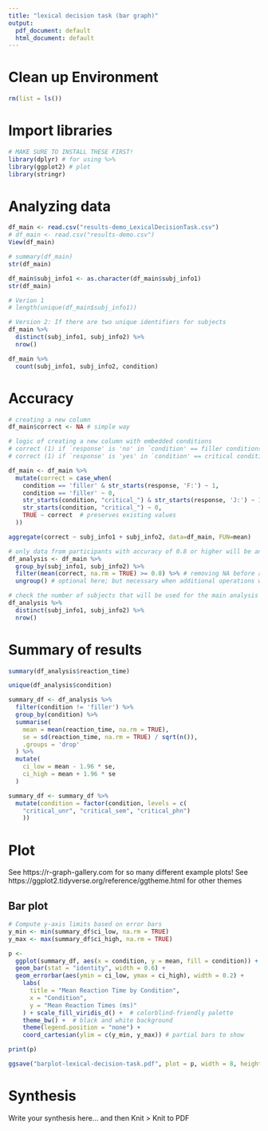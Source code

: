 ```yaml
---
title: "lexical decision task (bar graph)"
output:
  pdf_document: default
  html_document: default
---
```


# Clean up Environment
```r
rm(list = ls())
```

# Import libraries
```r
# MAKE SURE TO INSTALL THESE FIRST!
library(dplyr) # for using %>%
library(ggplot2) # plot
library(stringr)
```

# Analyzing data

```r
df_main <- read.csv("results-demo_LexicalDecisionTask.csv")
# df_main <- read.csv("results-demo.csv")
View(df_main)
```

```r
# summary(df_main)
str(df_main)
```

```r
df_main$subj_info1 <- as.character(df_main$subj_info1)
str(df_main)
```

```r
# Verion 1 
# length(unique(df_main$subj_info1))

# Version 2: If there are two unique identifiers for subjects
df_main %>%
  distinct(subj_info1, subj_info2) %>%
  nrow()
```

```r
df_main %>%
  count(subj_info1, subj_info2, condition)
```

# Accuracy
```r
# creating a new column
df_main$correct <- NA # simple way

# logic of creating a new column with embedded conditions
# correct (1) if `response' is 'no' in `condition' == filler conditions
# correct (1) if `response' is 'yes' in `condition' == critical conditions (else condition)

df_main <- df_main %>%
  mutate(correct = case_when(
    condition == 'filler' & str_starts(response, 'F:') ~ 1,
    condition == 'filler' ~ 0,
    str_starts(condition, "critical_") & str_starts(response, 'J:') ~ 1,
    str_starts(condition, "critical_") ~ 0,
    TRUE ~ correct  # preserves existing values
  ))
```

```r
aggregate(correct ~ subj_info1 + subj_info2, data=df_main, FUN=mean)
```

```r
# only data from participants with accuracy of 0.8 or higher will be analyzed
df_analysis <- df_main %>%
  group_by(subj_info1, subj_info2) %>%
  filter(mean(correct, na.rm = TRUE) >= 0.8) %>% # removing NA before applying any operations
  ungroup() # optional here; but necessary when additional operations will be done
```

```r
# check the number of subjects that will be used for the main analysis
df_analysis %>% 
  distinct(subj_info1, subj_info2) %>%
  nrow()
```

# Summary of results
```r
summary(df_analysis$reaction_time)
```
```r
unique(df_analysis$condition)
```

```r
summary_df <- df_analysis %>%
  filter(condition != 'filler') %>%
  group_by(condition) %>%
  summarise(
    mean = mean(reaction_time, na.rm = TRUE),
    se = sd(reaction_time, na.rm = TRUE) / sqrt(n()),
    .groups = 'drop'
  ) %>%
  mutate(
    ci_low = mean - 1.96 * se,
    ci_high = mean + 1.96 * se
  )
```

```r
summary_df <- summary_df %>%
  mutate(condition = factor(condition, levels = c(
    "critical_unr", "critical_sem", "critical_phn")
    ))
```

# Plot
See https://r-graph-gallery.com for so many different example plots!
See https://ggplot2.tidyverse.org/reference/ggtheme.html for other themes

## Bar plot

```r
# Compute y-axis limits based on error bars
y_min <- min(summary_df$ci_low, na.rm = TRUE)
y_max <- max(summary_df$ci_high, na.rm = TRUE)
```

```r
p <-
  ggplot(summary_df, aes(x = condition, y = mean, fill = condition)) +
  geom_bar(stat = "identity", width = 0.6) +
  geom_errorbar(aes(ymin = ci_low, ymax = ci_high), width = 0.2) +
    labs(
      title = "Mean Reaction Time by Condition",
      x = "Condition",
      y = "Mean Reaction Times (ms)"
    ) + scale_fill_viridis_d() +  # colorblind-friendly palette
    theme_bw() +  # black and white background
    theme(legend.position = "none") +
    coord_cartesian(ylim = c(y_min, y_max)) # partial bars to show

print(p)
```

```r
ggsave("barplot-lexical-decision-task.pdf", plot = p, width = 8, height = 6)
```

# Synthesis

Write your synthesis here... and then Knit > Knit to PDF

